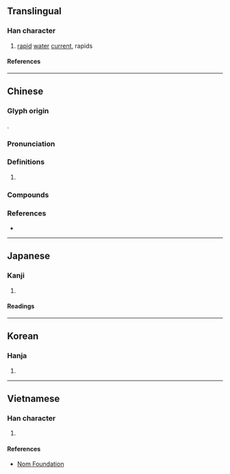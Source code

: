 {{character info}}
==Translingual==

===Han character===
{{Han char|rn=85|rad=水|as=09|sn=12|four=32127|canj=EUMB|ids=⿰氵耑}}

# [[rapid]] [[water]] [[current]], rapids

====References====
{{Han ref|kx=0636.250|dkj=17825|dj=1043.230|hdz=31677.100|uh=6E4D}}

----

==Chinese==
{{zh-forms|alt=漙}}

===Glyph origin===
{{Han etym}}
{{Han compound|水|c1=s|t1=water|耑|c2=p|ls=psc}}.

===Pronunciation===
{{zh-pron
|m=tuān
|c=teon1,tyun1,zyun2,cyun2
|mn=chhoan/thoan
|mn-t=zuêng1/zuang1
|mc=y
|oc=y
|cat=n
}}

===Definitions===
{{zh-hanzi}}

# {{rfdef|zh}}

===Compounds===
{{zh-der|急湍|湍急|湍瀨|涌湍|湍水|湍流|飛湍|驚湍}}

===References===
* {{R:yue:mfccd}}

----

==Japanese==

===Kanji===
{{ja-kanji|grade=|rs=水09}}

# {{rfdef|ja|sort=水09}}

====Readings====
{{ja-readings
|goon=たん
|kanon=たん
|kun=はや-い, はやせ
}}

----

==Korean==

===Hanja===
{{ko-hanja|단}}

# {{rfdef|ko|sort=水09}}

----

==Vietnamese==

===Han character===
{{vi-readings|rs=水09|reading=suyền, đoan}}

# {{rfdef|vi|sort=水09}}

====References====
* [http://nomfoundation.org/common/nom_details.php?codepoint=6e4d Nom Foundation]